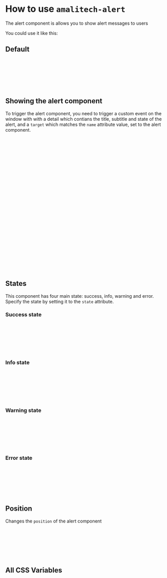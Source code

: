
<Meta of={AlertStories} />

# How to use `amalitech-alert`

The alert component is allows you to show alert messages to users

You could use it like this:

## Default

<Canvas of={AlertStories.Normal} />

```html
<amalitech-alert>
    <amalitech-alert-content>
        <div slot="title">...</div>
        <div slot="subtitle">...</div>
    </amalitech-alert-content>
</amalitech-alert>
```

## Showing the alert component

To trigger the alert component, you need to trigger a custom event on the window with 
with a detail which contians the title, subtitle and state of the alert, and a `target` 
which matches the `name` attribute value, set to the alert component.

```html
<body>
    <amalitech-alert name="demo-notification-manager">
        <amalitech-alert-content>
            <div slot="title">...</div>
            <div slot="subtitle">...</div>
        </amalitech-alert-content>
    </amalitech-alert>

    <amalitech-button>Alert Me</amalitech-button>

    <script>
        const alert = document.querySelector('amalitech-alert');
        const button = document.querySelector('amalitech-button');

        button.addEventListener('click', () => {
            window.dispatchEvent(
                new CustomEvent('alert:alert-notification', {
                detail: {
                    target: 'demo-notification-manager',
                    title: 'Welcome',
                    state: 'info',
                    subtitle: 'This is Amalitech Design System',
                },
                }),
            );
        });
    </script>
</body>
```


## States

This component has four main state: success, info, warning and error. Specify the state
by setting it to the `state` attribute.

### Success state

```html
<amalitech-alert>
    <amalitech-alert-content state="success">
        <div slot="title">...</div>
        <div slot="subtitle">...</div>
    </amalitech-alert-content>
</amalitech-alert>
```

### Info state

```html
<amalitech-alert>
    <amalitech-alert-content state="info">
        <div slot="title">...</div>
        <div slot="subtitle">...</div>
    </amalitech-alert-content>
</amalitech-alert>
```

### Warning state

```html
<amalitech-alert>
    <amalitech-alert-content state="warning">
        <div slot="title">...</div>
        <div slot="subtitle">...</div>
    </amalitech-alert-content>
</amalitech-alert>
```

### Error state

```html
<amalitech-alert>
    <amalitech-alert-content state="error">
        <div slot="title">...</div>
        <div slot="subtitle">...</div>
    </amalitech-alert-content>
</amalitech-alert>
```

## Position

Changes the `position` of the alert component

```html
<amalitech-alert position="top-right">
    <amalitech-alert-content>
        <div slot="title">...</div>
        <div slot="subtitle">...</div>
    </amalitech-alert-content>
</amalitech-alert>
```


## All CSS Variables

```css
amalitech-alert {
    --z-index-notification-manager: 100;
    --spacing-04: 0.75rem;
}

amalitech-alert-content {
    --support-error: #da1e28;
    --support-success: #198038;
    --support-warning: #f1c21b;
    --support-info: #0043ce;
    --support-error-inverse: #fa4d56;
    --support-success-inverse: #42be65;
    --support-warning-inverse: #f1c21b;
    --support-info-inverse: #4589ff;
    --color-info-10: #edf5ff;
    --color-info-20: #d0e2ff;
    --color-info: #0f62fe;
    --color-info-70: #0043ce;
    --color-success-10: #defbe6;
    --color-success-20: #a7f0ba;
    --color-success: #198038;
    --color-success-70: #0e6027;
    --color-warning-10: #fcf4d6;
    --color-warning-20: #fddc69;
    --color-warning: #8e6a00;
    --color-warning-70: #684e00;
    --color-error-10: #fff1f1;
    --color-error-20: #ffd7d9;
    --color-error: #da1e28;
    --color-error-70: #a2191f;
    --spacing-05: 1rem;
    --spacing-04: 0.75rem;
    --spacing-03: 0.5rem;
    --font-weight-bold: 700;
    --button-padding: .5rem;
    --text-primary: #dd5928;
    --background-inverse: #393939;
    --text-inverse: #fff;
    --color-neutral-100: #161616;
}
```
